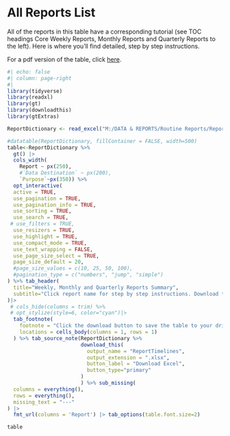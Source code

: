 # All Reports List {.unnumbered}

All of the reports in this table have a corresponding tutorial (see TOC headings Core Weekly Reports, Monthly Reports and Quarterly Reports to the left). Here is where you'll find detailed, step by step instructions.

For a pdf version of the table, click [here](reports-pdf.qmd).

```r
#| echo: false
#| column: page-right
#| 
library(tidyverse)
library(readxl)
library(gt)
library(downloadthis)
library(gtExtras)

ReportDictionary <- read_excel("M:/DATA & REPORTS/Routine Reports/ReportDictionary.xlsx")

#datatable(ReportDictionary, fillContainer = FALSE, width=500)
table<-ReportDictionary %>% 
  gt() |>
  cols_width(
    Report ~ px(250),
    #`Data Destination` ~ px(200),
    `Purpose`~px(350)) %>%
  opt_interactive(
  active = TRUE,
  use_pagination = TRUE,
  use_pagination_info = TRUE,
  use_sorting = TRUE,
  use_search = TRUE,
 # use_filters = TRUE,
  use_resizers = TRUE,
  use_highlight = TRUE,
  use_compact_mode = TRUE,
  use_text_wrapping = FALSE,
  use_page_size_select = TRUE,
  page_size_default = 20,
  #page_size_values = c(10, 25, 50, 100),
  #pagination_type = c("numbers", "jump", "simple")
) %>% tab_header(
  title="Weekly, Monthly and Quarterly Reports Summary",
  subtitle="Click report name for step by step instructions. Download the entire table via button below"
)|>
 # cols_hide(columns = trim) %>%
 # opt_stylize(style=6, color="cyan")|>
  tab_footnote(
    footnote = "Click the download button to save the table to your drive.",
    locations = cells_body(columns = 1, rows = 1)
  ) %>% tab_source_note(ReportDictionary %>%
                        download_this(
                          output_name = "ReportTimelines",
                          output_extension = ".xlsx",
                          button_label = "Download Excel",
                          button_type="primary"
                        )
                        ) %>% sub_missing(
  columns = everything(),
  rows = everything(),
  missing_text = "---"
) |>
  fmt_url(columns = 'Report') |> tab_options(table.font.size=2)

table

```